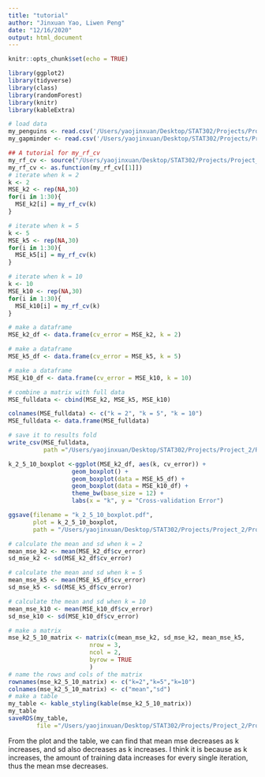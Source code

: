 ```yaml
---
title: "tutorial"
author: "Jinxuan Yao, Liwen Peng"
date: "12/16/2020"
output: html_document
---
```


```r
knitr::opts_chunk$set(echo = TRUE)

library(ggplot2)
library(tidyverse)
library(class)
library(randomForest)
library(knitr)
library(kableExtra)
```

```r
# load data
my_penguins <- read.csv('/Users/yaojinxuan/Desktop/STAT302/Projects/Project_2/Project2pipeline/Data/my_penguins.csv')
my_gapminder <- read.csv('/Users/yaojinxuan/Desktop/STAT302/Projects/Project_2/Project2pipeline/Data/my_gapminder.csv')
```

```r
## A tutorial for my_rf_cv
my_rf_cv <- source("/Users/yaojinxuan/Desktop/STAT302/Projects/Project_2/Project2pipeline/Code/my_rf_cv.R")
my_rf_cv <- as.function(my_rf_cv[[1]])
# iterate when k = 2
k <- 2
MSE_k2 <- rep(NA,30)
for(i in 1:30){
  MSE_k2[i] = my_rf_cv(k)
}
```

```r
# iterate when k = 5
k <- 5
MSE_k5 <- rep(NA,30)
for(i in 1:30){
  MSE_k5[i] = my_rf_cv(k)
}
```

```r
# iterate when k = 10
k <- 10
MSE_k10 <- rep(NA,30)
for(i in 1:30){
  MSE_k10[i] = my_rf_cv(k)
}
```

```r
# make a dataframe
MSE_k2_df <- data.frame(cv_error = MSE_k2, k = 2)

# make a dataframe
MSE_k5_df <- data.frame(cv_error = MSE_k5, k = 5)

# make a dataframe
MSE_k10_df <- data.frame(cv_error = MSE_k10, k = 10)

# combine a matrix with full data
MSE_fulldata <- cbind(MSE_k2, MSE_k5, MSE_k10)

colnames(MSE_fulldata) <- c("k = 2", "k = 5", "k = 10")
MSE_fulldata <- data.frame(MSE_fulldata)

# save it to results fold
write_csv(MSE_fulldata,
          path ="/Users/yaojinxuan/Desktop/STAT302/Projects/Project_2/Project2pipeline/Output/Results/SimResults.csv")
```

```r
k_2_5_10_boxplot <-ggplot(MSE_k2_df, aes(k, cv_error)) + 
                  geom_boxplot() +
                  geom_boxplot(data = MSE_k5_df) +
                  geom_boxplot(data = MSE_k10_df) +
                  theme_bw(base_size = 12) +
                  labs(x = "k", y = "Cross-validation Error")

ggsave(filename = "k_2_5_10_boxplot.pdf", 
       plot = k_2_5_10_boxplot,
       path = "/Users/yaojinxuan/Desktop/STAT302/Projects/Project_2/Project2pipeline/Output/Figures")
```

```r
# calculate the mean and sd when k = 2
mean_mse_k2 <- mean(MSE_k2_df$cv_error)
sd_mse_k2 <- sd(MSE_k2_df$cv_error)

# calculate the mean and sd when k = 5
mean_mse_k5 <- mean(MSE_k5_df$cv_error)
sd_mse_k5 <- sd(MSE_k5_df$cv_error)

# calculate the mean and sd when k = 10
mean_mse_k10 <- mean(MSE_k10_df$cv_error)
sd_mse_k10 <- sd(MSE_k10_df$cv_error)

# make a matrix
mse_k2_5_10_matrix <- matrix(c(mean_mse_k2, sd_mse_k2, mean_mse_k5,                        sd_mse_k5, mean_mse_k10, sd_mse_k10),
                       nrow = 3,
                       ncol = 2,
                       byrow = TRUE
                       )
# name the rows and cols of the matrix
rownames(mse_k2_5_10_matrix) <- c("k=2","k=5","k=10")
colnames(mse_k2_5_10_matrix) <- c("mean","sd")
# make a table
my_table <- kable_styling(kable(mse_k2_5_10_matrix))
my_table
saveRDS(my_table, 
        file ="/Users/yaojinxuan/Desktop/STAT302/Projects/Project_2/Project2pipeline/Output/Results/mean_sd_results.RDS")
```
From the plot and the table, we can find that mean mse decreases as k increases, and sd also decreases as k increases. I think it is because as k increases, the amount of training data increases for every single iteration, thus the mean mse decreases.  
